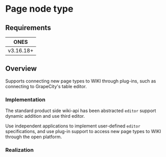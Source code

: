 

# Page node type

## Requirements

|   ONES    |
| :-------: |
| v3.16.18+ |

## Overview

Supports connecting new page types to WIKI through plug-ins, such as connecting to GrapeCity's table editor.

### Implementation

The standard product side wiki-api has been abstracted `editor` support dynamic addition and use third editor.

Use independent applications to implement user-defined `editor` specifications, and use plug-in support to access new page types to WIKI through the open platform.

### Realization

<Image img={wikiNewPage01}></Image>

<br />

<DocCardList />
